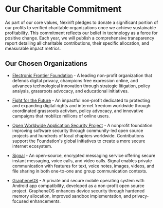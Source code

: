 # Our Charitable Commitment

As part of our core values, Nexirift pledges to donate a significant portion of our profits to verified charitable organizations once we achieve sustainable profitability. This commitment reflects our belief in technology as a force for positive change. Each year, we will publish a comprehensive transparency report detailing all charitable contributions, their specific allocation, and measurable impact metrics.

## Our Chosen Organizations

- [Electronic Frontier Foundation](https://www.eff.org) - A leading non-profit organization that defends digital privacy, champions free expression online, and advances technological innovation through strategic litigation, policy analysis, grassroots advocacy, and educational initiatives.

- [Fight for the Future](https://www.fightforthefuture.org) - An impactful non-profit dedicated to protecting and expanding digital rights and internet freedom worldwide through coordinated grassroots activism, policy advocacy, and innovative campaigns that mobilize millions of online users.

- [Open Worldwide Application Security Project](https://owasp.org) - A nonprofit foundation improving software security through community-led open source projects and hundreds of local chapters worldwide. Contributions support the Foundation's global initiatives to create a more secure internet ecosystem.

- [Signal](https://signal.org) - An open-source, encrypted messaging service offering secure instant messaging, voice calls, and video calls. Signal enables private communication with features for text, voice notes, images, videos, and file sharing in both one-to-one and group communication contexts.

- [GrapheneOS](https://grapheneos.org) - A private and secure mobile operating system with Android app compatibility, developed as a non-profit open source project. GrapheneOS enhances device security through hardened memory allocation, improved sandbox implementation, and privacy-focused enhancements.
